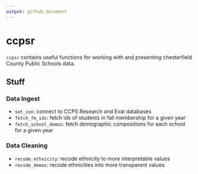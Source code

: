 ```yaml
---
output: github_document
---
```


# ccpsr

`ccpsr` contains useful functions for working with and presenting chesterfield County Public Schools data.

## Stuff

### Data Ingest

- `set_con`: connect to CCPS Research and Eval databases
- `fetch_fm_ids`: fetch ids of students in fall membership for a given year
- `fetch_school_demos`: fetch demographic compositions for each school for a given year

### Data Cleaning

- `recode_ethnicity`: recode ethnicity to more interpretable values
- `recode_demos`: recode ethnicities into more transparent values
